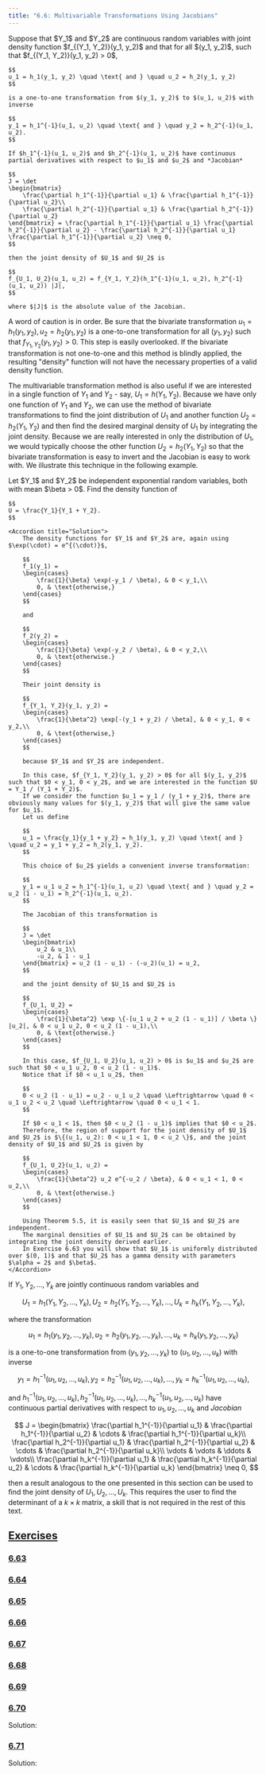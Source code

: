 ```yaml
---
title: "6.6: Multivariable Transformations Using Jacobians"
---
```





<Callout title="The Bivariate Transformation Method" type="info">
    Suppose that $Y_1$ and $Y_2$ are continuous random variables with joint density function $f_{(Y_1, Y_2)}(y_1, y_2)$ and that for all $(y_1, y_2)$, such that $f_{(Y_1, Y_2)}(y_1, y_2) > 0$,

    $$
    u_1 = h_1(y_1, y_2) \quad \text{ and } \quad u_2 = h_2(y_1, y_2)
    $$

    is a one-to-one transformation from $(y_1, y_2)$ to $(u_1, u_2)$ with inverse

    $$
    y_1 = h_1^{-1}(u_1, u_2) \quad \text{ and } \quad y_2 = h_2^{-1}(u_1, u_2).
    $$

    If $h_1^{-1}(u_1, u_2)$ and $h_2^{-1}(u_1, u_2)$ have continuous partial derivatives with respect to $u_1$ and $u_2$ and *Jacobian*

    $$
    J = \det
    \begin{bmatrix}
        \frac{\partial h_1^{-1}}{\partial u_1} & \frac{\partial h_1^{-1}}{\partial u_2}\\
        \frac{\partial h_2^{-1}}{\partial u_1} & \frac{\partial h_2^{-1}}{\partial u_2}
    \end{bmatrix} = \frac{\partial h_1^{-1}}{\partial u_1} \frac{\partial h_2^{-1}}{\partial u_2} - \frac{\partial h_2^{-1}}{\partial u_1} \frac{\partial h_1^{-1}}{\partial u_2} \neq 0,
    $$

    then the joint density of $U_1$ and $U_2$ is

    $$
    f_{U_1, U_2}(u_1, u_2) = f_{Y_1, Y_2}(h_1^{-1}(u_1, u_2), h_2^{-1}(u_1, u_2)) |J|,
    $$

    where $|J|$ is the absolute value of the Jacobian.

</Callout>

A word of caution is in order.
Be sure that the bivariate transformation $u_1 = h_1(y_1, y_2), u_2 = h_2(y_1, y_2)$ is a one-to-one transformation for all $(y_1, y_2)$ such that $f_{Y_1, Y_2}(y_1, y_2) > 0$.
This step is easily overlooked.
If the bivariate transformation is not one-to-one and this method is blindly applied, the resulting "density" function will not have the necessary properties of a valid density function.

The multivariable transformation method is also useful if we are interested in a single function of $Y_1$ and $Y_2$ - say, $U_1 = h(Y_1, Y_2)$.
Because we have only one function of $Y_1$ and $Y_2$, we can use the method of bivariate transformations to find the joint distribution of $U_1$ and another function $U_2 = h_2(Y_1, Y_2)$ and then ﬁnd the desired marginal density of $U_1$ by integrating the joint density.
Because we are really interested in only the distribution of $U_1$, we would typically choose the other function $U_2 = h_2(Y_1, Y_2)$ so that the bivariate transformation is easy to invert and the Jacobian is easy to work with.
We illustrate this technique in the following example.

<Callout title="Example 6.14" type="tip" id="exa-6-14">
    Let $Y_1$ and $Y_2$ be independent exponential random variables, both with mean $\beta > 0$.
    Find the density function of
  
    $$
    U = \frac{Y_1}{Y_1 + Y_2}.
    $$

    <Accordion title="Solution">
        The density functions for $Y_1$ and $Y_2$ are, again using $\exp(\cdot) = e^{(\cdot)}$,

        $$
        f_1(y_1) =
        \begin{cases}
            \frac{1}{\beta} \exp(-y_1 / \beta), & 0 < y_1,\\
            0, & \text{otherwise,}
        \end{cases}
        $$

        and

        $$
        f_2(y_2) =
        \begin{cases}
            \frac{1}{\beta} \exp(-y_2 / \beta), & 0 < y_2,\\
            0, & \text{otherwise.}
        \end{cases}
        $$

        Their joint density is

        $$
        f_{Y_1, Y_2}(y_1, y_2) =
        \begin{cases}
            \frac{1}{\beta^2} \exp[-(y_1 + y_2) / \beta], & 0 < y_1, 0 < y_2,\\
            0, & \text{otherwise,}
        \end{cases}
        $$

        because $Y_1$ and $Y_2$ are independent.

        In this case, $f_{Y_1, Y_2}(y_1, y_2) > 0$ for all $(y_1, y_2)$ such that $0 < y_1, 0 < y_2$, and we are interested in the function $U = Y_1 / (Y_1 + Y_2)$.
        If we consider the function $u_1 = y_1 / (y_1 + y_2)$, there are obviously many values for $(y_1, y_2)$ that will give the same value for $u_1$.
        Let us define

        $$
        u_1 = \frac{y_1}{y_1 + y_2} = h_1(y_1, y_2) \quad \text{ and } \quad u_2 = y_1 + y_2 = h_2(y_1, y_2).
        $$

        This choice of $u_2$ yields a convenient inverse transformation:

        $$
        y_1 = u_1 u_2 = h_1^{-1}(u_1, u_2) \quad \text{ and } \quad y_2 = u_2 (1 - u_1) = h_2^{-1}(u_1, u_2).
        $$

        The Jacobian of this transformation is

        $$
        J = \det
        \begin{bmatrix}
            u_2 & u_1\\
            -u_2, & 1 - u_1
        \end{bmatrix} = u_2 (1 - u_1) - (-u_2)(u_1) = u_2,
        $$

        and the joint density of $U_1$ and $U_2$ is

        $$
        f_{U_1, U_2} =
        \begin{cases}
            \frac{1}{\beta^2} \exp \{-[u_1 u_2 + u_2 (1 - u_1)] / \beta \} |u_2|, & 0 < u_1 u_2, 0 < u_2 (1 - u_1),\\
            0, & \text{otherwise.}
        \end{cases}
        $$

        In this case, $f_{U_1, U_2}(u_1, u_2) > 0$ is $u_1$ and $u_2$ are such that $0 < u_1 u_2, 0 < u_2 (1 - u_1)$.
        Notice that if $0 < u_1 u_2$, then

        $$
        0 < u_2 (1 - u_1) = u_2 - u_1 u_2 \quad \Leftrightarrow \quad 0 < u_1 u_2 < u_2 \quad \Leftrightarrow \quad 0 < u_1 < 1.
        $$

        If $0 < u_1 < 1$, then $0 < u_2 (1 - u_1)$ implies that $0 < u_2$.
        Therefore, the region of support for the joint density of $U_1$ and $U_2$ is $\{(u_1, u_2): 0 < u_1 < 1, 0 < u_2 \}$, and the joint density of $U_1$ and $U_2$ is given by

        $$
        f_{U_1, U_2}(u_1, u_2) =
        \begin{cases}
            \frac{1}{\beta^2} u_2 e^{-u_2 / \beta}, & 0 < u_1 < 1, 0 < u_2,\\
            0, & \text{otherwise.}
        \end{cases}
        $$

        Using Theorem 5.5, it is easily seen that $U_1$ and $U_2$ are independent.
        The marginal densities of $U_1$ and $U_2$ can be obtained by integrating the joint density derived earlier.
        In Exercise 6.63 you will show that $U_1$ is uniformly distributed over $(0, 1)$ and that $U_2$ has a gamma density with parameters $\alpha = 2$ and $\beta$.
    </Accordion>

</Callout>

If $Y_1, Y_2, ..., Y_k$ are jointly continuous random variables and

$$
U_1 = h_1(Y_1, Y_2, ..., Y_k), U_2 = h_2(Y_1, Y_2, ..., Y_k), ..., U_k = h_k(Y_1, Y_2, ..., Y_k),
$$

where the transformation

$$
u_1 = h_1(y_1, y_2, ..., y_k), u_2 = h_2(y_1, y_2, ..., y_k), ..., u_k = h_k(y_1, y_2, ..., y_k)
$$

is a one-to-one transformation from $(y_1, y_2, ..., y_k)$ to $(u_1, u_2, ..., u_k)$ with inverse

$$
y_1 = h_1^{-1}(u_1, u_2, ..., u_k), y_2 = h_2^{-1}(u_1, u_2, ..., u_k), ..., y_k = h_k^{-1}(u_1, u_2, ..., u_k),
$$

and $h_1^{-1}(u_1, u_2, ...,u_k), h_2^{-1}(u_1, u_2, ...,u_k), ..., h_k^{-1}(u_1, u_2, ..., u_k)$ have continuous partial derivatives with respect to $u_1, u_2, ..., u_k$ and _Jacobian_

$$
J =
\begin{bmatrix}
    \frac{\partial h_1^{-1}}{\partial u_1} & \frac{\partial h_1^{-1}}{\partial u_2} & \cdots & \frac{\partial h_1^{-1}}{\partial u_k}\\
    \frac{\partial h_2^{-1}}{\partial u_1} & \frac{\partial h_2^{-1}}{\partial u_2} & \cdots & \frac{\partial h_2^{-1}}{\partial u_k}\\
    \vdots & \vdots & \ddots & \vdots\\
    \frac{\partial h_k^{-1}}{\partial u_1} & \frac{\partial h_k^{-1}}{\partial u_2} & \cdots & \frac{\partial h_k^{-1}}{\partial u_k}
\end{bmatrix} \neq 0,
$$

then a result analogous to the one presented in this section can be used to ﬁnd the joint density of $U_1, U_2, ..., U_k$.
This requires the user to ﬁnd the determinant of a $k \times k$ matrix, a skill that is not required in the rest of this text.

## <u>Exercises</u>

### <u>6.63</u>

<Ch6Ex63 />

<Accordion title="Solution">
  <Ch6Ex63Sol />
</Accordion>

### <u>6.64</u>

<Ch6Ex64 />

<Accordion title="Solution">
  <Ch6Ex64Sol />
</Accordion>

### <u>6.65</u>

<Ch6Ex65 />

<Accordion title="Solution">
  <Ch6Ex65Sol />
</Accordion>

### <u>6.66</u>

<Ch6Ex66 />

<Accordion title="Solution">
  <Ch6Ex66Sol />
</Accordion>

### <u>6.67</u>

<Ch6Ex67 />

<Accordion title="Solution">
  <Ch6Ex67Sol />
</Accordion>

### <u>6.68</u>

<Ch6Ex68 />

<Accordion title="Solution">
  <Ch6Ex68Sol />
</Accordion>

### <u>6.69</u>

<Ch6Ex69 />

<Accordion title="Solution">
  <Ch6Ex69Sol />
</Accordion>

### <u>6.70</u>

<Ch6Ex70 />

Solution:

<Ch6Ex70Sol />

### <u>6.71</u>

<Ch6Ex71 />

Solution:

<Ch6Ex71Sol />
